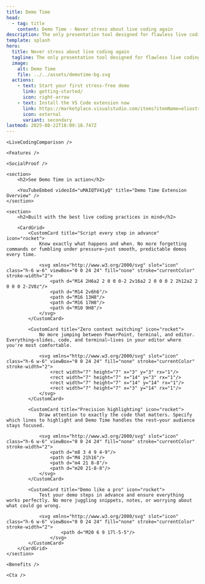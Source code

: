 ```yaml
---
title: Demo Time
head:
  - tag: title
    content: Demo Time - Never stress about live coding again
description: The only presentation tool designed for flawless live coding. Script your demos to perfection—no typos, no missteps, just professional presentations every time.
template: splash
hero:
  title: Never stress about live coding again
  tagline: The only presentation tool designed for flawless live coding demos. Script your coding presentations to perfection—no typos, no missteps, just professional results every time. Execute demonstrations step-by-step, advance through slides effortlessly, and focus on your audience instead of worrying about errors. Works in VS Code, Cursor, or any other VS Code-based editor.
  image:
    alt: Demo Time
    file: ../../assets/demotime-bg.svg
  actions:
    - text: Start your first stress-free demo
      link: getting-started/
      icon: right-arrow
    - text: Install the VS Code extension now
      link: https://marketplace.visualstudio.com/items?itemName=eliostruyf.vscode-demo-time
      icon: external
      variant: secondary
lastmod: 2025-08-22T18:09:18.747Z
---
```



<div class="space-y-24">
	<Preview />

	<LiveCodingComparison />

	<Features />

	<SocialProof />

	<section>
		<h2>See Demo Time in action</h2>

		<YouTubeEmbed videoId="uMAIQTV41yQ" title="Demo Time Extension Overview" />
	</section>

	<section>
		<h2>Built with the best live coding practices in mind</h2>

		<CardGrid>
			<CustomCard title="Script every step in advance" icon="rocket">
				Know exactly what happens and when. No more forgetting commands or fumbling under pressure—just smooth, predictable demos every time.

				<svg xmlns="http://www.w3.org/2000/svg" slot="icon" class="h-6 w-6" viewBox="0 0 24 24" fill="none" stroke="currentColor" stroke-width="2">
					<path d="M14 2H6a2 2 0 0 0-2 2v16a2 2 0 0 0 2 2h12a2 2 0 0 0 2-2V8z"/>
					<path d="M14 2v6h6"/>
					<path d="M16 13H8"/>
					<path d="M16 17H8"/>
					<path d="M10 9H8"/>
				</svg>
			</CustomCard>

			<CustomCard title="Zero context switching" icon="rocket">
				No more jumping between PowerPoint, terminal, and editor. Everything—slides, code, and terminal—lives in your editor where you're most comfortable.

				<svg xmlns="http://www.w3.org/2000/svg" slot="icon" class="h-6 w-6" viewBox="0 0 24 24" fill="none" stroke="currentColor" stroke-width="2">
					<rect width="7" height="7" x="3" y="3" rx="1"/>
					<rect width="7" height="7" x="14" y="3" rx="1"/>
					<rect width="7" height="7" x="14" y="14" rx="1"/>
					<rect width="7" height="7" x="3" y="14" rx="1"/>
				</svg>
			</CustomCard>

			<CustomCard title="Precision highlighting" icon="rocket">
				Draw attention to exactly the code that matters. Specify which lines to highlight and Demo Time handles the rest—your audience stays focused.

				<svg xmlns="http://www.w3.org/2000/svg" slot="icon" class="h-6 w-6" viewBox="0 0 24 24" fill="none" stroke="currentColor" stroke-width="2">
					<path d="m8 3 4 9 4-9"/>
					<path d="M4 21h16"/>
					<path d="m4 21 8-8"/>
					<path d="m20 21-8-8"/>
				</svg>
			</CustomCard>

			<CustomCard title="Demo like a pro" icon="rocket">
				Test your demo steps in advance and ensure everything works perfectly. No more juggling snippets, notes, or worrying about what could go wrong.

				<svg xmlns="http://www.w3.org/2000/svg" slot="icon" class="h-6 w-6" viewBox="0 0 24 24" fill="none" stroke="currentColor" stroke-width="2">
						<path d="M20 6 9 17l-5-5"/>
					</svg>
			</CustomCard>
		</CardGrid>
	</section>

	<Benefits />

	<Cta />
</div>
